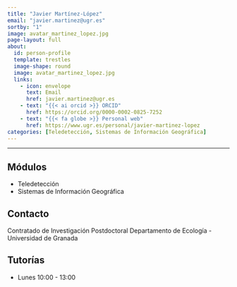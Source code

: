 ```yaml
---
title: "Javier Martínez-López"
email: "javier.martinez@ugr.es"
sortby: "1"
image: avatar_martinez_lopez.jpg
page-layout: full
about: 
  id: person-profile
  template: trestles
  image-shape: round
  image: avatar_martinez_lopez.jpg
  links:
    - icon: envelope
      text: Email
      href: javier.martinez@ugr.es
    - text: "{{< ai orcid >}} ORCID"
      href: https://orcid.org/0000-0002-0825-7252
    - text: "{{< fa globe >}} Personal web"
      href: https://www.ugr.es/personal/javier-martinez-lopez 
categories: [Teledetección, Sistemas de Información Geográfica]
---
```

 
<hr>

:::{#person-profile}

## Módulos 
- Teledetección
- Sistemas de Información Geográfica

## Contacto
Contratado de Investigación Postdoctoral
Departamento de Ecología - Universidad de Granada 

## Tutorías 
- Lunes 10:00 - 13:00
:::
